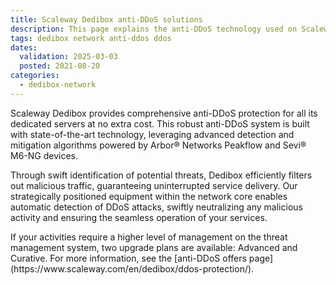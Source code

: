 ```yaml
---
title: Scaleway Dedibox anti-DDoS solutions
description: This page explains the anti-DDoS technology used on Scaleway Dedibox.
tags: dedibox network anti-ddos ddos
dates:
  validation: 2025-03-03
  posted: 2021-08-20
categories:
  - dedibox-network
---
```



Scaleway Dedibox provides comprehensive anti-DDoS protection for all its dedicated servers at no extra cost.
This robust anti-DDoS system is built with state-of-the-art technology, leveraging advanced detection and mitigation algorithms powered by Arbor® Networks Peakflow and Sevi® M6-NG devices.

Through swift identification of potential threats, Dedibox efficiently filters out malicious traffic, guaranteeing uninterrupted service delivery.
Our strategically positioned equipment within the network core enables automatic detection of DDoS attacks, swiftly neutralizing any malicious activity and ensuring the seamless operation of your services.

<Lightbox image={image} alt="threat management system" />

<Message type="note">
  If your activities require a higher level of management on the threat management system, two upgrade plans are available: Advanced and Curative. For more information, see the [anti-DDoS offers page](https://www.scaleway.com/en/dedibox/ddos-protection/).
</Message>